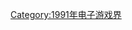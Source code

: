 {{Year by category
| m = 1
| c = 9
| d = 9
| y = 1
| cat = 首发的电子游戏系列
| in = 电子游戏界
| parent = 各年首发的电子游戏系列
| subcat = 1991年面世
| sortkey = Video game
}}

[[Category:1991年电子游戏界|Category:1991年电子游戏界]]